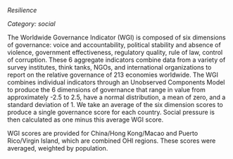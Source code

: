 *Resilience*

*Category: social*

The Worldwide Governance Indicator (WGI) is composed of six dimensions of governance: voice and accountability, political stability and absence of violence, government effectiveness, regulatory quality, rule of law, control of corruption. These 6 aggregate indicators combine data from a variety of survey institutes, think tanks, NGOs, and international organizations to report on the relative governance of 213 economies worldwide. The WGI combines individual indicators through an Unobserved Components Model to produce the 6 dimensions of governance that range in value from approximately -2.5 to 2.5, have a normal distribution, a mean of zero, and a standard deviation of 1. We take an average of the six dimension scores to produce a single governance score for each country. Social pressure is then calculated as one minus this average WGI score.

WGI scores are provided for China/Hong Kong/Macao and Puerto Rico/Virgin Island, which are combined OHI regions.  These scores were averaged, weighted by population. 
